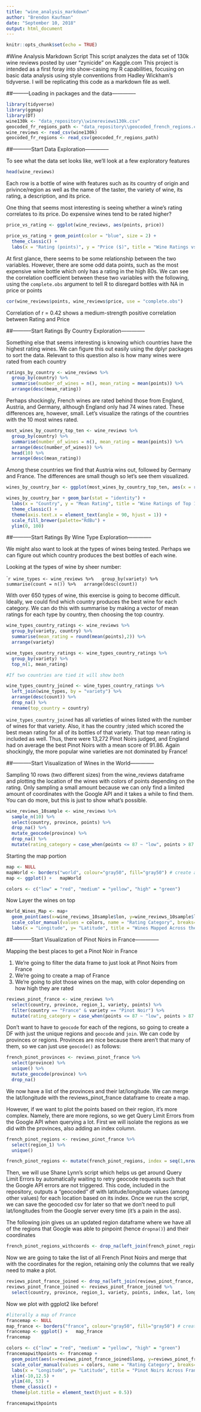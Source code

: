 ---
title: "wine_analysis_markdown"
author: "Brendon Kaufman"
date: "September 10, 2018"
output: html_document
---

```{r setup, include=FALSE}
knitr::opts_chunk$set(echo = TRUE)
```

#Wine Analysis Markdown Script
This script analyzes the data set of 130k wine reviews posted by user "zynicide" on Kaggle.com
This project is intended as a first foray into show-casing my R capabilities, focusing on 
basic data analysis using style conventions from Hadley Wickham's tidyverse. I will be replicating
this code as a markdown file as well.

##---------Loading in packages and the data--------------
```{r load section, message=FALSE, warning = FALSE}
library(tidyverse)
library(ggmap)
library(DT)
wine130k <- "data_repository\\winereviews130k.csv"
geocoded_fr_regions_path <- "data_repository\\geocoded_french_regions.csv"
wine_reviews <- read_csv(wine130k)
geocoded_fr_regions <- read_csv(geocoded_fr_regions_path)
```

##-----------Start Data Exploration--------------

To see what the data set looks like, we'll look at a few exploratory features
```{r head}
head(wine_reviews)
```

Each row is a bottle of wine with features such as its country of origin and privince/region
as well as the name of the taster, the variety of wine, its rating, a description, and its price.


One thing that seems most interesting is seeing whether a wine's rating correlates to its price.
Do expensive wines tend to be rated higher?

```{r pricevrating}
price_vs_rating <- ggplot(wine_reviews, aes(points, price))

price_vs_rating + geom_point(color = "blue", size = 2) +
  theme_classic() + 
  labs(x = "Rating (points)", y = "Price ($)", title = "Wine Ratings vs. Price")
```

At first glance, there seems to be some relationship between the two variables. However, there are some
odd data points, such as the most expensive wine bottle which only has a rating in the high 80s. We can
see the correlation coefficient between these two variables with the following, using the `complete.obs`
argument to tell R to disregard bottles with NA in price or points

```{r correlation}
cor(wine_reviews$points, wine_reviews$price, use = "complete.obs")
```

Correlation of r = 0.42 shows a medium-strength positive correlation between Rating and Price

##-----------Start Ratings By Country Exploration--------------

Something else that seems interesting is knowing which countries have the highest rating 
wines. We can figure this out easily using the dplyr packages to sort the data. Relevant to this 
question also is how many wines were rated from each country

```{r ratingsbycountry}
ratings_by_country <- wine_reviews %>%
  group_by(country) %>%
  summarise(number_of_wines = n(), mean_rating = mean(points)) %>%
  arrange(desc(mean_rating))
```

Perhaps shockingly, French wines are rated behind those from England, Austria, and Germany, although
England only had 74 wines rated. These differences are, however, small. Let's visualize the ratings
of the countries with the 10 most wines rated.

```{r mostwines}
most_wines_by_country_top_ten <- wine_reviews %>%
  group_by(country) %>%
  summarise(number_of_wines = n(), mean_rating = mean(points)) %>%
  arrange(desc(number_of_wines)) %>%
  head(10) %>%
  arrange(desc(mean_rating))

```

Among these countries we find that Austria wins out, followed by Germany and France. The differences are small though
so let's see them visualized.

```{r winescountryplot}
wines_by_country_bar <- ggplot(most_wines_by_country_top_ten, aes(x = reorder(country, desc(mean_rating)), y = mean_rating, fill = country))

wines_by_country_bar + geom_bar(stat = "identity") + 
  labs(x = "Country", y = "Mean Rating", title = "Wine Ratings of Top 10 Countries") +
  theme_classic() + 
  theme(axis.text.x = element_text(angle = 90, hjust = 1)) + 
  scale_fill_brewer(palette="RdBu") + 
  ylim(0, 100)
```

##-----------Start Ratings By Wine Type Exploration--------------

We might also want to look at the types of wines being tested. Perhaps we can figure out which country
produces the best bottles of each wine.

Looking at the types of wine by sheer number:

````{r winetypes}
wine_types <- wine_reviews %>%
  group_by(variety) %>%
  summarise(count = n()) %>%
  arrange(desc(count))
```

With over 650 types of wine, this exercise is going to become difficult. Ideally, we could
find which country produces the best wine for each category. We can do this with summarise by making
a vector of mean ratings for each type by country, then choosing the top country.

```{r countryratings}
wine_types_country_ratings <- wine_reviews %>%
  group_by(variety, country) %>%
  summarise(mean_rating = round(mean(points),2)) %>%
  arrange(variety)

wine_types_country_ratings <- wine_types_country_ratings %>% 
  group_by(variety) %>%
  top_n(1, mean_rating)

#If two countries are tied it will show both

wine_types_country_joined <- wine_types_country_ratings %>%
  left_join(wine_types, by = "variety") %>%
  arrange(desc(count)) %>%
  drop_na() %>%
  rename(top_country = country)

```


`wine_types_country_joined` has all varieties of wines listed with the number of wines for that variety. Also, it has the country ;isted which scored the best mean rating for all of its bottles of that variety. That top mean rating is included as well. Thus, there were 13,272 Pinot Noirs judged, and England had on average the best Pinot Noirs with a mean score of 91.86. Again shockingly, the more popular wine varieties are not dominated by France!


##-----------Start Visualization of Wines in the World--------------


Sampling 10 rows (two different sizes) from the wine_reviews dataframe and plotting the location of the wines with colors of points depending on the rating. Only sampling a small amount because we can only find a limited amount of coordinates with the Google API and it takes a while to find them. You can do more, but this is just to show what's possible.

```{r winesample, message=FALSE, warning = FALSE}

wine_reviews_10sample <- wine_reviews %>%
  sample_n(10) %>%
  select(country, province, points) %>%
  drop_na() %>%
  mutate_geocode(province) %>%
  drop_na() %>%
  mutate(rating_category = case_when(points <= 87 ~ "low", points > 87 & points < 94 ~ "medium", points > 94 ~ "high"))
```

Starting the map portion

```{r worldmap, warning= FALSE, message = FALSE}
map <- NULL
mapWorld <- borders("world", colour="gray50", fill="gray50") # create a layer of borders
map <- ggplot() +   mapWorld

colors <- c("low" = "red", "medium" = "yellow", "high" = "green")

```

Now Layer the wines on top

```{r worldmapplot}
World_Wines_Map <- map+ 
  geom_point(aes(x=wine_reviews_10sample$lon, y=wine_reviews_10sample$lat, colour =  factor(wine_reviews_10sample$rating_category))) + 
  scale_color_manual(values = colors, name = "Rating Category", breaks=c("high","medium","low"), labels = c("High", "Medium", "Low")) + 
  labs(x = "Longitude", y= "Latitude", title = "Wines Mapped Across the World")
```

##-----------Start Visualization of Pinot Noirs in France--------------

Mapping the best places to get a Pinot Noir in France

1. We're going to filter the data frame to just look at Pinot Noirs from France
2. We're going to create a map of France
3. We're going to plot those wines on the map, with color depending on how high they are rated

``` {r pinotreviews}
reviews_pinot_france <- wine_reviews %>%
  select(country, province, region_1, variety, points) %>%
  filter(country == "France" & variety == "Pinot Noir") %>%
  mutate(rating_category = case_when(points <= 87 ~ "low", points > 87 & points < 94 ~ "medium", points > 94 ~ "high"))

```

Don't want to have to `geocode` for each of the regions, so going to create a DF with just the unique regions and `geocode` and `join`. We can code by provinces or regions. Provinces are nice because there aren't that many of them, so we can just use `geocode()` as follows:

```{r pinotprovinces, message = FALSE, warning = FALSE}
french_pinot_provinces <- reviews_pinot_france %>%
  select(province) %>%
  unique() %>%
  mutate_geocode(province) %>%
  drop_na()

```

We now have a list of the provinces and their lat/longitude. We can merge the lat/longitude with the reviews_pinot_france dataframe to create a map.

However, if we want to plot the points based on their region, it's more complex. Namely, there are more regions, so we get Query Limit Errors from the Google API when querying a lot. First we will isolate the regions as we did with the provinces, also adding an index column.

```{r pinotregions}
french_pinot_regions <- reviews_pinot_france %>%
  select(region_1) %>%
  unique()

french_pinot_regions <- mutate(french_pinot_regions, index = seq(1,nrow(french_pinot_regions)))

```

Then, we will use Shane Lynn's script which helps us get around Query Limit Errors by automatically waiting to retry geocode requests such that the Google API errors are not triggered. This code, included in the repository, outputs a "geocoded" df with latitude/longitude values (among other values) for each location based on its index. Once we run the script, we can save the geocoded csv for later so that we don't need to pull lat/longitudes from the Google server every time (it's a pain in the ass).

The following join gives us an updated region dataframe where we have all of the regions that Google was able to pinpoint (hence `dropna()`) and their coordinates

```{r pinotregionscoords}
french_pinot_regions_withcoords <- drop_na(left_join(french_pinot_regions, geocoded_fr_regions, by = "index"))
```

Now we are going to take the list of all French Pinot Noirs and merge that with the coordinates for the region, retaining
only the columns that we really need to make a plot.

```{r pinotregionsjoined}

reviews_pinot_france_joined <- drop_na(left_join(reviews_pinot_france, french_pinot_regions_withcoords, by = "region_1"))
reviews_pinot_france_joined <- reviews_pinot_france_joined %>%
  select(country, province, region_1, variety, points, index, lat, long, rating_category) 
```

Now we plot with ggplot2 like before!

```{r francemap}
#literally a map of France
francemap <- NULL
map_france <- borders("france", colour="gray50", fill="gray50") # create a layer of borders
francemap <- ggplot() +   map_france
francemap

```


```{r francemapplot, message= FALSE, warning = FALSE}
colors <- c("low" = "red", "medium" = "yellow", "high" = "green")
francemapwithpoints <- francemap + 
  geom_point(aes(x=reviews_pinot_france_joined$long, y=reviews_pinot_france_joined$lat, colour =  factor(reviews_pinot_france_joined$rating_category)), size = 3) + 
  scale_color_manual(values = colors, name = "Rating Category", breaks=c("high","medium","low"), labels = c("High", "Medium", "Low")) + 
  labs(x = "Longitude", y= "Latitude", title = "Pinot Noirs Across France") +
  xlim(-10,12.5) +
  ylim(40, 53) + 
  theme_classic() + 
  theme(plot.title = element_text(hjust = 0.5))

francemapwithpoints

```
